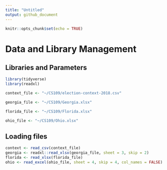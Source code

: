 ```yaml
---
title: "Untitled"
output: github_document
---
```


```r
knitr::opts_chunk$set(echo = TRUE)
```

# Data and Library Management

## Libraries and Parameters
```r
library(tidyverse)
library(readxl)

context_file <- "~/CS109/election-context-2018.csv"

georgia_file <- "~/CS109/Georgia.xlsx"

florida_file <- "~/CS109/Florida.xlsx"

ohio_file <- "~/CS109/Ohio.xlsx"
```

## Loading files
```r
context <- read_csv(context_file)
georgia <- readxl::read_xlsx(georgia_file, sheet = 3, skip = 2)
florida <- read_xlsx(florida_file)
ohio <- read_excel(ohio_file, sheet = 4, skip = 4, col_names = FALSE)

```





